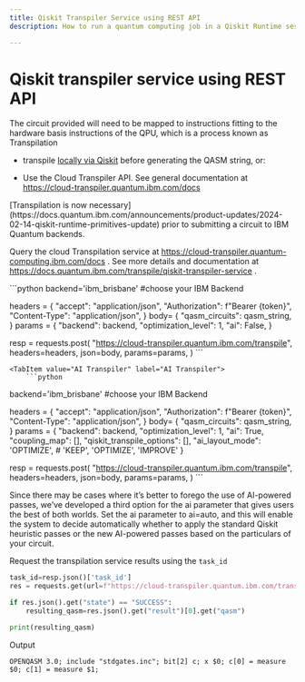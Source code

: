 ```yaml
---
title: Qiskit Transpiler Service using REST API
description: How to run a quantum computing job in a Qiskit Runtime session.

---
```


# Qiskit transpiler service using REST API

The circuit provided will need to be mapped to instructions fitting to the hardware basis instructions of the QPU, which is a process known as Transpilation

* transpile [locally via Qiskit](https://docs.quantum.ibm.com/transpile/defaults-and-configuration-options) before generating the QASM string, or:

* Use the Cloud Transpiler API. See general documentation at https://cloud-transpiler.quantum.ibm.com/docs 

<Admonition type="note">
    [Transpilation is now necessary](https://docs.quantum.ibm.com/announcements/product-updates/2024-02-14-qiskit-runtime-primitives-update) prior to submitting a circuit to IBM Quantum backends. 
</Admonition>

Query the cloud Transpilation service at https://cloud-transpiler.quantum-computing.ibm.com/docs . See more details and documentation at https://docs.quantum.ibm.com/transpile/qiskit-transpiler-service . 

<Tabs>
    <TabItem value="Qiskit Transpiler" label="Qiskit Transpiler">
        ```python
backend='ibm_brisbane' #choose your IBM Backend

headers = {
    "accept": "application/json",
    "Authorization": f"Bearer {token}",
    "Content-Type": "application/json",
        }
body= {
    "qasm_circuits": qasm_string,
}
params = {
        "backend": backend,
        "optimization_level": 1,
        "ai": False,
        }

resp = requests.post(
            "https://cloud-transpiler.quantum.ibm.com/transpile",
            headers=headers,
            json=body,
            params=params,
        )
        ```
    </TabItem>

    <TabItem value="AI Transpiler" label="AI Transpiler">
        ```python
backend='ibm_brisbane' #choose your IBM Backend

headers = {
    "accept": "application/json",
    "Authorization": f"Bearer {token}",
    "Content-Type": "application/json",
        }
body= {
    "qasm_circuits": qasm_string,
}
params = {
        "backend": backend,
        "optimization_level": 1,
        "ai": True,
        "coupling_map": [],
        "qiskit_transpile_options": [],
        "ai_layout_mode": 'OPTIMIZE', # 'KEEP', 'OPTIMIZE', 'IMPROVE'
        }

resp = requests.post(
            "https://cloud-transpiler.quantum.ibm.com/transpile",
            headers=headers,
            json=body,
            params=params,
        )
        ```
    </TabItem>
</Tabs>


<Admonition type="note">
    Since there may be cases where it’s better to forego the use of AI-powered passes, we’ve developed a third option for the ai parameter that gives users the best of both worlds. Set the ai parameter to ai=auto, and this will enable the system to decide automatically whether to apply the standard Qiskit heuristic passes or the new AI-powered passes based on the particulars of your circuit.
</Admonition>

Request the transpilation service results using the `task_id`

```python
task_id=resp.json()['task_id']
res = requests.get(url=f"https://cloud-transpiler.quantum.ibm.com/transpile/{task_id}", headers=headers)

if res.json().get("state") == "SUCCESS":
    resulting_qasm=res.json().get("result")[0].get("qasm")

print(resulting_qasm)
```
Output
```text
OPENQASM 3.0; include "stdgates.inc"; bit[2] c; x $0; c[0] = measure $0; c[1] = measure $1;
```
